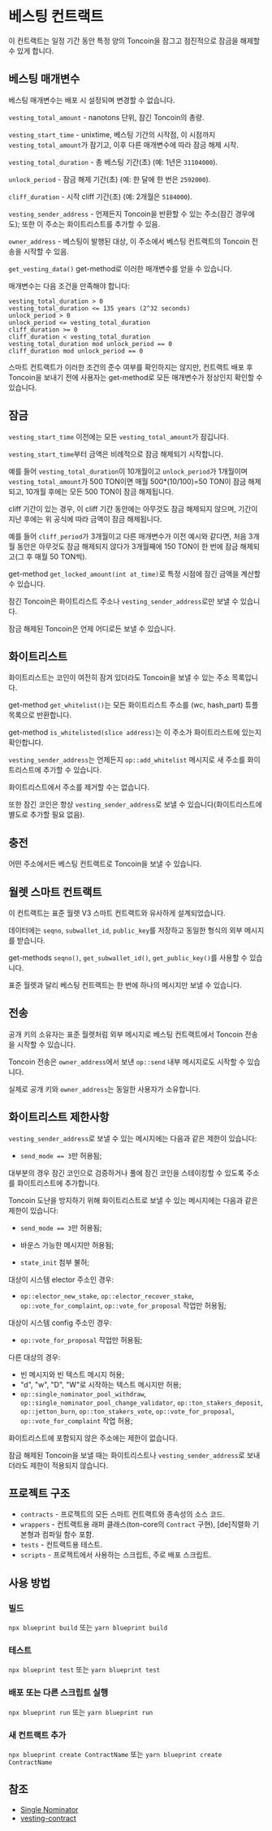 # 베스팅 컨트랙트

이 컨트랙트는 일정 기간 동안 특정 양의 Toncoin을 잠그고 점진적으로 잠금을 해제할 수 있게 합니다.

## 베스팅 매개변수

베스팅 매개변수는 배포 시 설정되며 변경할 수 없습니다.

`vesting_total_amount` - nanotons 단위, 잠긴 Toncoin의 총량.

`vesting_start_time` - unixtime, 베스팅 기간의 시작점, 이 시점까지 `vesting_total_amount`가 잠기고, 이후 다른 매개변수에 따라 잠금 해제 시작.

`vesting_total_duration` - 총 베스팅 기간(초) (예: 1년은 `31104000`).

`unlock_period` - 잠금 해제 기간(초) (예: 한 달에 한 번은 `2592000`).

`cliff_duration` - 시작 cliff 기간(초) (예: 2개월은 `5184000`).

`vesting_sender_address` - 언제든지 Toncoin을 반환할 수 있는 주소(잠긴 경우에도); 또한 이 주소는 화이트리스트를 추가할 수 있음.

`owner_address` - 베스팅이 발행된 대상, 이 주소에서 베스팅 컨트랙트의 Toncoin 전송을 시작할 수 있음.

`get_vesting_data()` get-method로 이러한 매개변수를 얻을 수 있습니다.

매개변수는 다음 조건을 만족해야 합니다:

```
vesting_total_duration > 0
vesting_total_duration <= 135 years (2^32 seconds)
unlock_period > 0
unlock_period <= vesting_total_duration
cliff_duration >= 0
cliff_duration < vesting_total_duration
vesting_total_duration mod unlock_period == 0
cliff_duration mod unlock_period == 0
```

스마트 컨트랙트가 이러한 조건의 준수 여부를 확인하지는 않지만, 컨트랙트 배포 후 Toncoin을 보내기 전에 사용자는 get-method로 모든 매개변수가 정상인지 확인할 수 있습니다.

## 잠금

`vesting_start_time` 이전에는 모든 `vesting_total_amount`가 잠깁니다.

`vesting_start_time`부터 금액은 비례적으로 잠금 해제되기 시작합니다.

예를 들어 `vesting_total_duration`이 10개월이고 `unlock_period`가 1개월이며 `vesting_total_amount`가 500 TON이면 매월 500\*(10/100)=50 TON이 잠금 해제되고, 10개월 후에는 모든 500 TON이 잠금 해제됩니다.

cliff 기간이 있는 경우, 이 cliff 기간 동안에는 아무것도 잠금 해제되지 않으며, 기간이 지난 후에는 위 공식에 따라 금액이 잠금 해제됩니다.

예를 들어 `cliff_period`가 3개월이고 다른 매개변수가 이전 예시와 같다면, 처음 3개월 동안은 아무것도 잠금 해제되지 않다가 3개월째에 150 TON이 한 번에 잠금 해제되고(그 후 매월 50 TON씩).

get-method `get_locked_amount(int at_time)`로 특정 시점에 잠긴 금액을 계산할 수 있습니다.

잠긴 Toncoin은 화이트리스트 주소나 `vesting_sender_address`로만 보낼 수 있습니다.

잠금 해제된 Toncoin은 언제 어디로든 보낼 수 있습니다.

## 화이트리스트

화이트리스트는 코인이 여전히 잠겨 있더라도 Toncoin을 보낼 수 있는 주소 목록입니다.

get-method `get_whitelist()`는 모든 화이트리스트 주소를 (wc, hash_part) 튜플 목록으로 반환합니다.

get-method `is_whitelisted(slice address)`는 이 주소가 화이트리스트에 있는지 확인합니다.

`vesting_sender_address`는 언제든지 `op::add_whitelist` 메시지로 새 주소를 화이트리스트에 추가할 수 있습니다.

화이트리스트에서 주소를 제거할 수는 없습니다.

또한 잠긴 코인은 항상 `vesting_sender_address`로 보낼 수 있습니다(화이트리스트에 별도로 추가할 필요 없음).

## 충전

어떤 주소에서든 베스팅 컨트랙트로 Toncoin을 보낼 수 있습니다.

## 월렛 스마트 컨트랙트

이 컨트랙트는 표준 월렛 V3 스마트 컨트랙트와 유사하게 설계되었습니다.

데이터에는 `seqno`, `subwallet_id`, `public_key`를 저장하고 동일한 형식의 외부 메시지를 받습니다.

get-methods `seqno()`, `get_subwallet_id()`, `get_public_key()`를 사용할 수 있습니다.

표준 월렛과 달리 베스팅 컨트랙트는 한 번에 하나의 메시지만 보낼 수 있습니다.

## 전송

공개 키의 소유자는 표준 월렛처럼 외부 메시지로 베스팅 컨트랙트에서 Toncoin 전송을 시작할 수 있습니다.

Toncoin 전송은 `owner_address`에서 보낸 `op::send` 내부 메시지로도 시작할 수 있습니다.

실제로 공개 키와 `owner_address`는 동일한 사용자가 소유합니다.

## 화이트리스트 제한사항

`vesting_sender_address`로 보낼 수 있는 메시지에는 다음과 같은 제한이 있습니다:

- `send_mode == 3`만 허용됨;

대부분의 경우 잠긴 코인으로 검증하거나 풀에 잠긴 코인을 스테이킹할 수 있도록 주소를 화이트리스트에 추가합니다.

Toncoin 도난을 방지하기 위해 화이트리스트로 보낼 수 있는 메시지에는 다음과 같은 제한이 있습니다:

- `send_mode == 3`만 허용됨;

- 바운스 가능한 메시지만 허용됨;

- `state_init` 첨부 불허;

대상이 시스템 elector 주소인 경우:

- `op::elector_new_stake`, `op::elector_recover_stake`, `op::vote_for_complaint`, `op::vote_for_proposal` 작업만 허용됨;

대상이 시스템 config 주소인 경우:

- `op::vote_for_proposal` 작업만 허용됨;

다른 대상의 경우:

- 빈 메시지와 빈 텍스트 메시지 허용;
- "d", "w", "D", "W"로 시작하는 텍스트 메시지만 허용;
- `op::single_nominator_pool_withdraw`, `op::single_nominator_pool_change_validator`, `op::ton_stakers_deposit`, `op::jetton_burn`, `op::ton_stakers_vote`, `op::vote_for_proposal`, `op::vote_for_complaint` 작업 허용;

화이트리스트에 포함되지 않은 주소에는 제한이 없습니다.

잠금 해제된 Toncoin을 보낼 때는 화이트리스트나 `vesting_sender_address`로 보내더라도 제한이 적용되지 않습니다.

## 프로젝트 구조

- `contracts` - 프로젝트의 모든 스마트 컨트랙트와 종속성의 소스 코드.
- `wrappers` - 컨트랙트용 래퍼 클래스(ton-core의 `Contract` 구현), [de]직렬화 기본형과 컴파일 함수 포함.
- `tests` - 컨트랙트용 테스트.
- `scripts` - 프로젝트에서 사용하는 스크립트, 주로 배포 스크립트.

## 사용 방법

### 빌드

`npx blueprint build` 또는 `yarn blueprint build`

### 테스트

`npx blueprint test` 또는 `yarn blueprint test`

### 배포 또는 다른 스크립트 실행

`npx blueprint run` 또는 `yarn blueprint run`

### 새 컨트랙트 추가

`npx blueprint create ContractName` 또는 `yarn blueprint create ContractName`

## 참조

- [Single Nominator](/v3/documentation/smart-contracts/contracts-specs/single-nominator-pool)
- [vesting-contract](https://github.com/ton-blockchain/vesting-contract)
